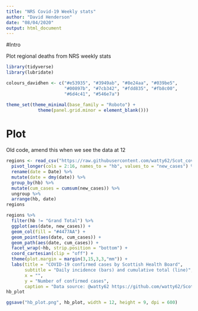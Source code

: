 ```yaml
---
title: "NRS Covid-19 Weekly stats"
author: "David Henderson"
date: "08/04/2020"
output: html_document
---
```


#Intro

Plot regional deaths from NRS weekly stats

```r
library(tidyverse)
library(lubridate)

colours_davidhen <- c("#e53935", "#3949ab", "#8e24aa", "#039be5",
                      "#00897b", "#7cb342", "#fdd835", "#fb8c00",
                      "#6d4c41", "#546e7a")

theme_set(theme_minimal(base_family = "Roboto") +
            theme(panel.grid.minor = element_blank()))
```


# Plot

Old code, amend this when we see the data at 12

```r
regions <- read_csv("https://raw.githubusercontent.com/watty62/Scot_covid19/master/regional_cases.csv") %>% 
  pivot_longer(cols = 2:16, names_to = "hb", values_to = "new_cases") %>% 
  rename(date = Date) %>% 
  mutate(date = dmy(date)) %>% 
  group_by(hb) %>% 
  mutate(cum_cases = cumsum(new_cases)) %>% 
  ungroup %>% 
  arrange(hb, date)
regions
```


```r
regions %>% 
  filter(hb != "Grand Total") %>% 
  ggplot(aes(date, new_cases)) +
  geom_col(fill = "#4477AA") +
  geom_point(aes(date, cum_cases)) +
  geom_path(aes(date, cum_cases)) +
  facet_wrap(~hb, strip.position = "bottom") +
  coord_cartesian(clip = "off") +
  theme(plot.margin = margin(3,15,3,3,"mm")) +
  labs(title = "COVID-19 confirmed cases by Scottish Health Board",
       subtitle = "Daily incidence (bars) and cumulative total (line)",
       x = "",
       y = "Number of confirmed cases",
       caption = "Data source: @watty62 https://github.com/watty62/Scot_covid19\nplot by @_davidhen https://github.com/davidhen/covid_19") -> hb_plot
hb_plot
```

```r
ggsave("hb_plot.png", hb_plot, width = 12, height = 9, dpi = 600)
```

